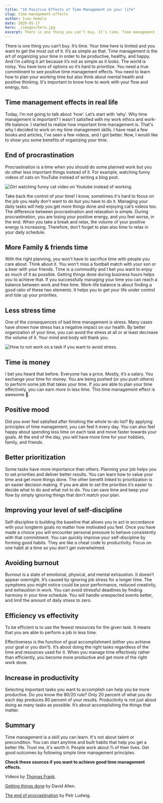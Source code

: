 ```yaml
---
title: "10 Positive Effects of Time Management on your life"
slug: time-management-effects
author: Ivan Homola
date: 2020-05-17
hero: ./images/hero.jpg
excerpt: There is one thing you can’t buy. It’s time. Time management is the art of organizing your time in order to be productive, healthy, and happy.
---
```


There is one thing you can’t buy. It’s time. Your time here is limited and you want to get the most out of it. It’s as simple as that. Time management is the art of organizing your time in order to be productive, healthy, and happy. And I’m calling it art because it’s not as simple as it looks. The world is noisy. You have tons of options so it’s hard to prioritize. You need a true commitment to see positive time management effects. You need to learn how to plan your working time but also think about mental health and positive thinking. It's important to know how to work with your flow and energy, too.

## Time management effects in real life

Today, I’m not going to talk about ‘how’. Let’s start with ‘why’. Why time management is important? I wasn't satisfied with my work ethics and work-life balance. I started to realize how important time management is. That's why I decided to work on my time management skills. I have read a few books and articles, I've seen a few videos, and I got better. Now, I would like to show you some benefits of organizing your time.

## End of procrastination

Procrastination is a time when you should do some planned work but you do other less important things instead of it. For example, watching funny videos of cats on YouTube instead of writing a blog post.

![Girl watching funny cat video on Youtube instead of working.](./images/procrastination.gif)

Take back the control of your time! I know, sometimes it's hard to focus on the job you really don't want to do but you have to do it. Managing your daily tasks will help you get more things done and enjoying cat’s videos too. The difference between procrastination and relaxation is simple. During procrastination, you are losing your positive energy, and you feel worse, in the end. When you take a break and relax, the volume of your positive energy is increasing. Therefore, don't forget to plan also time to relax in your daily schedule.

## More Family & friends time

With the right planning, you won't have to sacrifice time with people you care about. Think about it. You won't miss a football match with your son or a beer with your friends. Time is a commodity and I bet you want to enjoy as much of it as possible. Getting things done during business hours helps you to achieve that. If you successfully managing your time you can reach a balance between work and free time. Work-life balance is about finding a good ratio of these two elements. It helps you to get your life under control and tide up your priorities.

## Less stress time

One of the consequences of bad time management is stress. Many cases have shown how stress has a negative impact on our health. By better organization of your time, you can avoid the stress at all or at least decrease the volume of it. Your mind and body will thank you.

![How to not work on a task if you want to avoid stress.](./images/deadline.png)

## Time is money

I bet you heard that before. Everyone has a price. Mostly, it’s a salary. You exchange your time for money. You are being pushed (or you push others) to perform some job that takes your time. If you are able to plan your time effectively, you can earn more in less time. This time management effect is awesome 🤑.

## Positive mood

Did you ever feel satisfied after finishing the whole to-do list? By applying principles of time management, you can feel it every day. You can also feel happy about spending less time on each task and move faster towards your goals. At the end of the day, you will have more time for your hobbies, family, and friends.

## Better prioritization

Some tasks have more importance than others. Planning your job helps you to set priorities and deliver better results. You can learn how to value your time and get more things done. The other benefit linked to prioritization is an easier decision making. If you are able to set the priorities it’s easier to decide what to do and what not to do. You can save time and keep your flow by simply ignoring things that don’t match your plan.

## Improving your level of self-discipline

Self-discipline is building the baseline that allows you to act in accordance with your longterm goals no matter how motivated you feel. Once you have made a choice you will encounter personal pressure to behave consistently with that commitment. You can quickly improve your self-discipline by forming good habits. They are like a cheat code to productivity. Focus on one habit at a time so you don't get overwhelmed.

## Avoiding burnout

Burnout is a state of emotional, physical, and mental exhaustion. It doesn’t appear overnight. It’s caused by ignoring job stress for a longer time. The symptoms you might notice could be poor performance, reduced creativity, and exhaustion in work. You can avoid stressful deadlines by finding harmony in your time schedule. You will handle unexpected events better, and limit the amount of daily stress to zero.

## Efficiency vs effectivity

To be efficient is to use the fewest resources for the given task. It means that you are able to perform a job in less time.

Effectiveness is the function of goal accomplishment (either you achieve your goal or you don’t). It’s about doing the right tasks regardless of the time and resources used for it. When you manage time effectively rather than efficiently, you become more productive and get more of the right work done.

## Increase in productivity

Selecting important tasks you want to accomplish can help you be more productive. Do you know the 80/20 rule? Only 20 percent of what you do each day produces 80 percent of your results. Productivity is not just about doing as many tasks as possible. It’s about accomplishing the things that matter.

## Summary

Time management is a skill you can learn. It's not about talent or precondition. You can start anytime and built habits that help you get a better life. Trust me, it's worth it. People work about ⅓ of their lives. Get good outcomes by following simple time management principles.

**Check these sources if you want to achieve good time management effects.**

Videos by [](https://www.youtube.com/channel/UCG-KntY7aVnIGXYEBQvmBAQ)[Thomas Frank](https://www.youtube.com/channel/UCG-KntY7aVnIGXYEBQvmBAQ).

[Getting things done](https://gettingthingsdone.com/) by David Allen.

[The end of procrastination](https://procrastination.com/) by Petr Ludwig.
